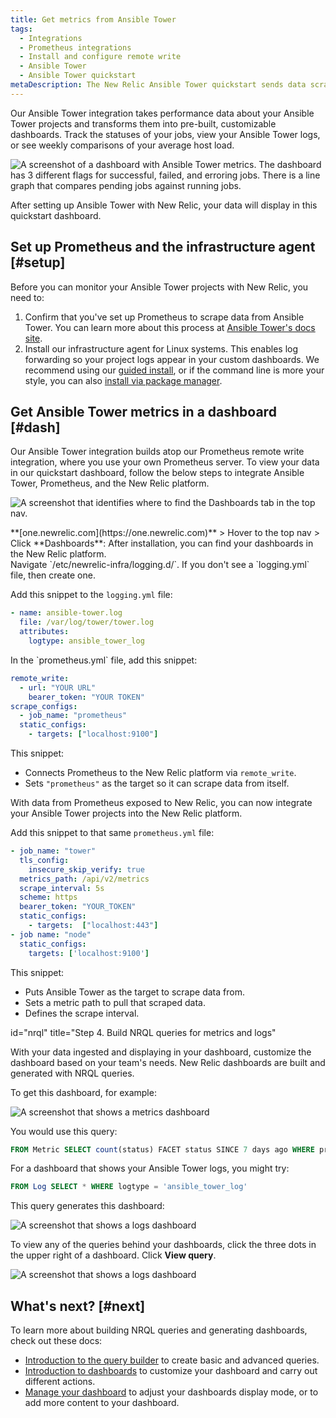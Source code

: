 ```yaml
---
title: Get metrics from Ansible Tower
tags:
  - Integrations
  - Prometheus integrations
  - Install and configure remote write
  - Ansible Tower
  - Ansible Tower quickstart
metaDescription: The New Relic Ansible Tower quickstart sends data scraped by your Prometheus integration to the New Relic platform.
---
```







Our Ansible Tower integration takes performance data about your Ansible Tower projects and transforms them into pre-built, customizable dashboards.  Track the statuses of your jobs, view your Ansible Tower logs, or see weekly comparisons of your average host load.

<img
  title="Ansible Tower dashboard landing page"
  alt="A screenshot of a dashboard with Ansible Tower metrics. The dashboard has 3 different flags for successful, failed, and erroring jobs. There is a line graph that compares pending jobs against running jobs."
  src={ansibleDashLanding}
/>
<figcaption>
After setting up Ansible Tower with New Relic, your data will display in this quickstart dashboard. 
</figcaption> 

## Set up Prometheus and the infrastructure agent [#setup]

Before you can monitor your Ansible Tower projects with New Relic, you need to:

1. Confirm that you've set up Prometheus to scrape data from Ansible Tower. You can learn more about this process at [Ansible Tower's docs site](https://docs.ansible.com/ansible-tower/latest/html/administration/metrics.html).
2. Install our infrastructure agent for Linux systems. This enables log forwarding so your project logs appear in your custom dashboards. We recommend using our [guided install](https://one.newrelic.com/marketplace?account=1&state=9fc6e1c7-1ffb-1ff0-862d-1ea1ed4a1c31), or if the command line is more your style, you can also [install via package manager](/docs/infrastructure/install-infrastructure-agent/linux-installation/install-infrastructure-monitoring-agent-linux).

## Get Ansible Tower metrics in a dashboard [#dash]

Our Ansible Tower integration builds atop our Prometheus remote write integration, where you use your own Prometheus server. To view your data in our quickstart dashboard, follow the below steps to integrate Ansible Tower, Prometheus, and the New Relic platform. 

<img
  title="Access_dashboards.png"
  alt="A screenshot that identifies where to find the Dashboards tab in the top nav."
  src={accessDashboards}
/>
<figcaption>
**[one.newrelic.com](https://one.newrelic.com)** > Hover to the top nav > Click **Dashboards**: After installation, you can find your dashboards in the New Relic platform. 
</figcaption> 

<CollapserGroup>
<Collapser
    id="logging"
    title="Step 1. Connect Ansible Tower logs to the infrastructure agent"
  >
Navigate `/etc/newrelic-infra/logging.d/`. If you don't see a `logging.yml` file, then create one.

Add this snippet to the `logging.yml` file:

```yml
- name: ansible-tower.log
  file: /var/log/tower/tower.log
  attributes:
    logtype: ansible_tower_log
```
</Collapser>
<Collapser
  id="integrate"
  title="Step 2. Integrate Prometheus in the New Relic platform"
  >
In the `prometheus.yml` file, add this snippet:

```yml
remote_write:
  - url: "YOUR URL"
    bearer_token: "YOUR TOKEN"
scrape_configs:
  - job_name: "prometheus"
  static_configs:
    - targets: ["localhost:9100"]
```

This snippet: 

* Connects Prometheus to the New Relic platform via `remote_write`. 
* Sets `"prometheus"` as the target so it can scrape data from itself.
</Collapser>
<Collapser
  id="jobs"
  title="Step 3. Grab Ansible Tower metrics"
>

With data from Prometheus exposed to New Relic, you can now integrate your Ansible Tower projects into the New Relic platform. 

Add this snippet to that same  `prometheus.yml` file: 

  ```yml
- job_name: "tower"
    tls_config: 
      insecure_skip_verify: true
    metrics_path: /api/v2/metrics
    scrape_interval: 5s
    scheme: https
    bearer_token: "YOUR_TOKEN"
    static_configs: 
      - targets:  ["localhost:443"]
- job name: "node"
    static_configs: 
      targets: ['localhost:9100']
```

This snippet:

* Puts Ansible Tower as the target to scrape data from.
* Sets a metric path to pull that scraped data.
* Defines the scrape interval.
 
</Collapser>
<Collapser

  id="nrql"
  title="Step 4. Build NRQL queries for metrics and logs"
>
With your data ingested and displaying in your dashboard, customize the dashboard based on your team's needs. New Relic dashboards are built and generated with NRQL queries.

To get this dashboard, for example:

<img
  title="Ansible Tower metrics dashboard"
  alt="A screenshot that shows a metrics dashboard"
  src={ansibleQueryMetrics}
/>

You would use this query:

```sql
FROM Metric SELECT count(status) FACET status SINCE 7 days ago WHERE prometheus_server = 'prometheus_remote' AND job = 'tower'
```

For a dashboard that shows your Ansible Tower logs, you might try:

```sql
FROM Log SELECT * WHERE logtype = 'ansible_tower_log'
```

This query generates this dashboard:

<img
  title="Ansible Tower logs dashboard"
  alt="A screenshot that shows a logs dashboard"
  src={ansibleLogsQuery}
/>

To view any of the queries behind your dashboards, click the three dots in the upper right of a dashboard. Click **View query**.

<img
  title="Ansible Tower logs dashboard"
  alt="A screenshot that shows a logs dashboard"
  src={ansibleViewQuery}
/>
</Collapser>
</CollapserGroup>

## What's next? [#next]

To learn more about building NRQL queries and generating dashboards, check out these docs:

* [Introduction to the query builder](/docs/query-your-data/explore-query-data/query-builder/introduction-query-builder) to create basic and advanced queries.
* [Introduction to dashboards](/docs/query-your-data/explore-query-data/dashboards/introduction-dashboards) to customize your dashboard and carry out different actions.
* [Manage your dashboard](/docs/query-your-data/explore-query-data/dashboards/manage-your-dashboard) to adjust your dashboards display mode, or to add more content to your dashboard. 